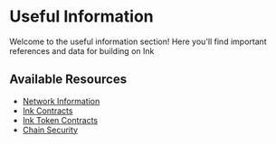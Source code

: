 # Useful Information

Welcome to the useful information section! Here you'll find important references and data for building on Ink

## Available Resources

- [Network Information](/general/network-information)
- [Ink Contracts](/useful-information/ink-contracts)
- [Ink Token Contracts](/useful-information/ink-token-contracts)
- [Chain Security](/useful-information/chain-security)
